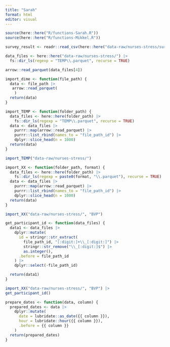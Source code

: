 ```yaml
---
title: "Sarah"
format: html
editor: visual
---
```


```r
source(here::here("R/functions-Sarah.R"))
source(here::here("R/functions-Mikkel.R"))
```

```r
survey_result <- readr::read_csv(here::here("data-raw/nurses-stress/survey-results.csv"), show_col_types = FALSE)

data_files <- here::here("data-raw/nurses-stress/") |> 
  fs::dir_ls(regexp = "TEMP\\.parquet", recurse = TRUE)

arrow::read_parquet(data_files[4])

```

```r
import_dime <- function(file_path) {
  data <- file_path |>
   arrow::read_parquet(
    )
  return(data)
}
```

```r
import_TEMP <- function(folder_path) {
  data_files <- here::here(folder_path) |>
    fs::dir_ls(regexp = "TEMP\\.parquet", recurse = TRUE)
  data <- data_files |>
    purrr::map(arrow::read_parquet) |>
    purrr::list_rbind(names_to = "file_path_id") |>
    dplyr::slice_head(n = 1000)
  return(data)
}

import_TEMP("data-raw/nurses-stress/")
```

```r
import_XX <- function(folder_path, format) {
  data_files <- here::here(folder_path) |>
    fs::dir_ls(regexp = paste0(format, "\\.parquet"), recurse = TRUE)
  data <- data_files |>
    purrr::map(arrow::read_parquet) |>
    purrr::list_rbind(names_to = "file_path_id") |>
    dplyr::slice_head(n = 1000)
  return(data)
}

import_XX("data-raw/nurses-stress/", "BVP")
```

```r
get_participant_id <- function(data_files) {
  data1 <- data_files |>
    dplyr::mutate(
      id = stringr::str_extract(
        file_path_id, "[:digit:]+\\_[:digit:]") |>
        stringr::str_remove("\\_[:digit:]$") |>
        as.integer(),
      .before = file_path_id
    ) |>
    dplyr::select(-file_path_id)

  return(data1)
}
```

```r
import_XX("data-raw/nurses-stress/", "BVP") |>
get_participant_id()
```

```r
prepare_dates <- function(data, column) {
  prepared_dates <- data |>
    dplyr::mutate(
      date = lubridate::as_date({{ column }}),
      hour = lubridate::hour({{ column }}),
      .before = {{ column }}
    )
  return(prepared_dates)
}
```

